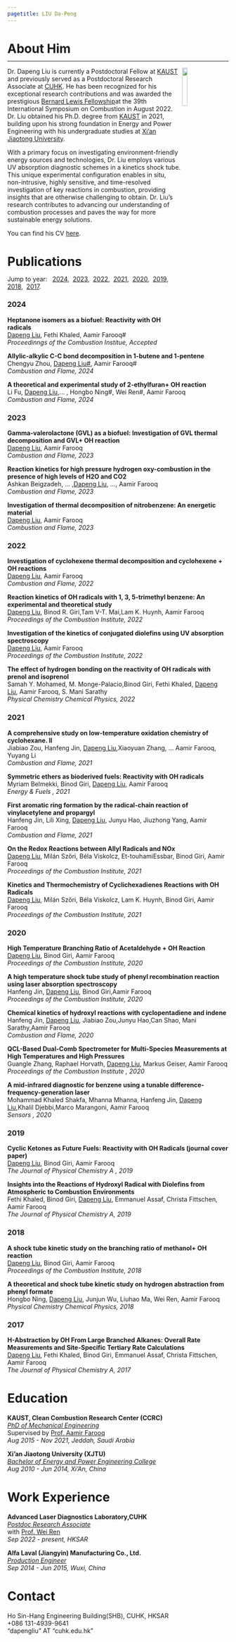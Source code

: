 ```yaml
---
pagetitle: LIU Da-Peng
---
```

<link rel="stylesheet" href="styles.css" type="text/css">


<h1 id="about">About Him</h1>
<hr style="margin-top:-8px; border-width: 2px">

<div>
<img src="files/profile.jpg" style="width:15%; margin-right: 30px" align="right">


Dr. Dapeng Liu is currently a Postdoctoral Fellow at [KAUST](https://faster.kaust.edu.sa) and previously served as a Postdoctoral Research Associate at [CUHK](https://www.rengroup.mae.cuhk.edu.hk). He has been recognized for his exceptional research contributions and was awarded the prestigious [Bernard Lewis Fellowship](https://www.combustioninstitute.org/resources/awards/bernard-lewis-fellowship/)at the 39th International Symposium on Combustion in August 2022. Dr. Liu obtained his Ph.D. degree from [KAUST](https://www.kaust.edu.sa/en/) in 2021, building upon his strong foundation in Energy and Power Engineering with his undergraduate studies at [Xi'an Jiaotong University](https://en.xjtu.edu.cn).

With a primary focus on investigating environment-friendly energy sources and technologies, Dr. Liu employs various UV absorption diagnostic schemes in a kinetics shock tube. This unique experimental configuration enables in situ, non-intrusive, highly sensitive, and time-resolved investigation of key reactions in combustion, providing insights that are otherwise challenging to obtain. Dr. Liu's research contributes to advancing our understanding of combustion processes and paves the way for more sustainable energy solutions.

You can find his CV [here](files/Dapeng_CV_2024.pdf).
</div>



<h1 id="pub"> Publications</h1>
<div style="margin-top:-5px">
<span>
  Jump to year: &nbsp;
  <a href="#2024">2024</a>,&nbsp;
  <a href="#2023">2023</a>,&nbsp;
  <a href="#2022">2022</a>,&nbsp;
  <a href="#2021">2021</a>,&nbsp;
  <a href="#2020">2020</a>,&nbsp;
  <a href="#2019">2019</a>,&nbsp;
  <a href="#2018">2018</a>,&nbsp;
  <a href="#2017">2017</a>.
</span>
</div>

<h3 id="2024"> 2024</h3> 
<div>
<span>
[<i class="fa fa-file-pdf"></i> ](https://www.sciencedirect.com/science/article/pii/S0010218023006636)
**Heptanone isomers as a biofuel: Reactivity with OH radicals**
</span><br>
<span>
<u>Dapeng Liu</u>, Fethi Khaled, Aamir Farooq#
</span><br>
<span>
*Proceedinngs of the Combustion Institue, Accepted*
</span><br>
</p>
</div>

<div>
<span>
[<i class="fa fa-file-pdf"></i> ](https://www.sciencedirect.com/science/article/pii/S0010218023006636)
**Allylic-alkylic C-C bond decomposition in 1-butene and 1-pentene**
</span><br>
<span>
 Chengyu Zhou, <u>Dapeng Liu#</u>, Aamir Farooq#
</span><br>
<span>
*Combustion and Flame, 2024*
</span><br>
</p>
</div>

<div>
<span>
[<i class="fa fa-file-pdf"></i> ](https://www.sciencedirect.com/science/article/pii/S0010218024000312)
**A theoretical and experimental study of 2-ethylfuran+ OH reaction**
</span><br>
<span>
 Li Fu, <u>Dapeng Liu</u>,... , Hongbo Ning#, Wei Ren#, Aamir Farooq
</span><br>
<span>
*Combustion and Flame, 2024*
</span><br>
</p>
</div>


<h3 id="2023"> 2023</h3> 
<div>
<span>
[<i class="fa fa-file-pdf"></i> ](https://www.sciencedirect.com/science/article/pii/S0010218023001554)
**Gamma-valerolactone (GVL) as a biofuel: Investigation of GVL thermal decomposition and GVL+ OH reaction**
</span><br>
<span>
 <u>Dapeng Liu</u>, Aamir Farooq
</span><br>
<span>
*Combustion and Flame, 2023*
</span><br>
</p>
</div>

<div>
<span>
[<i class="fa fa-file-pdf"></i> ](https://www.sciencedirect.com/science/article/pii/S0010218023001554)
**Reaction kinetics for high pressure hydrogen oxy-combustion in the presence of high levels of H2O and CO2**
</span><br>
<span>
Ashkan Beigzadeh, ... ,<u>Dapeng Liu</u>, ..., Aamir Farooq
</span><br>
<span>
*Combustion and Flame, 2023*
</span><br>
</p>
</div>

<div>
<span>
[<i class="fa fa-file-pdf"></i> ](https://www.sciencedirect.com/science/article/abs/pii/S0010218023002286)
**Investigation of thermal decomposition of nitrobenzene: An energetic material**
</span><br>
<span>
 <u>Dapeng Liu</u>, Aamir Farooq
</span><br>
<span>
*Combustion and Flame, 2023*
</span><br>
</p>
</div>



<h3 id="2022"> 2022</h3> 
<div>
<span>
[<i class="fa fa-file-pdf"></i> ](https://www.sciencedirect.com/science/article/pii/S0010218022004540)
**Investigation of cyclohexene thermal decomposition and cyclohexene + OH reactions**
</span><br>
<span>
 <u>Dapeng Liu</u>, Aamir Farooq
</span><br>
<span>
*Combustion and Flame, 2022*
</span><br>
</p>
</div>

<div>
<span>
[<i class="fa fa-file-pdf"></i> ](https://www.sciencedirect.com/science/article/pii/S1540748922000943)
**Reaction kinetics of OH radicals with 1, 3, 5-trimethyl benzene: An experimental and theoretical study**
</span><br>
<span>
 <u>Dapeng Liu</u>, Binod R. Giri,Tam V-T. Mai,Lam K. Huynh, Aamir Farooq
</span><br>
<span>
*Proceedings of the Combustion Institute, 2022*
</span><br>
</p>
</div>

<div>
<span>
[<i class="fa fa-file-pdf"></i> ](https://www.sciencedirect.com/science/article/pii/S1540748922001006)
**Investigation of the kinetics of conjugated diolefins using UV absorption spectroscopy**
</span><br>
<span>
 <u>Dapeng Liu</u>, Aamir Farooq
</span><br>
<span>
*Proceedings of the Combustion Institute, 2022*
</span><br>
</p>
</div>

<div>
<span>
[<i class="fa fa-file-pdf"></i> ](https://pubs.rsc.org/en/content/articlehtml/2022/cp/d2cp00737a)
**The effect of hydrogen bonding on the reactivity of OH radicals with prenol and isoprenol**
</span><br>
<span>
Samah Y. Mohamed,  M. Monge-Palacio,Binod Giri, Fethi Khaled, <u>Dapeng Liu</u>, Aamir Farooq, S. Mani Sarathy
</span><br>
<span>
*Physical Chemistry Chemical Physics, 2022*
</span><br>
</p>
</div>


<h3 id="2021"> 2021</h3> 
<div>
<span>
[<i class="fa fa-file-pdf"></i> ](https://www.sciencedirect.com/science/article/pii/S0010218021002935)
**A comprehensive study on low-temperature oxidation chemistry of cyclohexane. II**
</span><br>
<span>
Jiabiao Zou, Hanfeng Jin, <u>Dapeng Liu</u>,Xiaoyuan Zhang, ... Aamir Farooq, Yuyang Li
</span><br>
<span>
*Combustion and Flame, 2021*
</span><br>
</p>
</div>

<div>
<span>
[<i class="fa fa-file-pdf"></i> ](https://pubs.acs.org/doi/full/10.1021/acs.energyfuels.1c01408)
**Symmetric ethers as bioderived fuels: Reactivity with OH radicals**
</span><br>
<span>
Myriam Belmekki, Binod Giri, <u>Dapeng Liu</u>, Aamir Farooq
</span><br>
<span>
*Energy & Fuels , 2021*
</span><br>
</p>
</div>

<div>
<span>
[<i class="fa fa-file-pdf"></i> ](https://www.sciencedirect.com/science/article/pii/S0010218020305368)
**First aromatic ring formation by the radical-chain reaction of vinylacetylene and propargyl**
</span><br>
<span>
Hanfeng Jin, Lili Xing, <u>Dapeng Liu</u>, Junyu Hao, Jiuzhong Yang, Aamir Farooq
</span><br>
<span>
*Combustion and Flame, 2021*
</span><br>
</p>
</div>
<div>
<span>
[<i class="fa fa-file-pdf"></i> ](https://www.sciencedirect.com/science/article/pii/S1540748920304247)
**On the Redox Reactions between Allyl Radicals and NOx**
</span><br>
<span>
<u>Dapeng Liu</u>, Milán Szőri, Béla Viskolcz, Et-touhamiEssbar, Binod Giri, Aamir Farooq
</span><br>
<span>
*Proceedings of the Combustion Institute, 2021*
</span><br>
</p>
</div>
<div>
<span>
[<i class="fa fa-file-pdf"></i> ](https://www.sciencedirect.com/science/article/pii/S1540748920303515)
**Kinetics and Thermochemistry of Cyclichexadienes Reactions with OH Radicals**
</span><br>
<span>
<u>Dapeng Liu</u>, Milán Szőri, Béla Viskolcz, Lam K. Huynh, Binod Giri, Aamir Farooq
</span><br>
<span>
*Proceedings of the Combustion Institute, 2021*
</span><br>
</p>
</div>

<h3 id="2020"> 2020</h3> 
<div>
<span>
[<i class="fa fa-file-pdf"></i> ](https://www.sciencedirect.com/science/article/pii/S1540748920304806)
**High Temperature Branching Ratio of Acetaldehyde + OH Reaction**
</span><br>
<span>
<u>Dapeng Liu</u>, Binod Giri, Aamir Farooq
</span><br>
<span>
*Proceedings of the Combustion Institute, 2020*
</span><br>
</p>
</div>


<div>
<span>
[<i class="fa fa-file-pdf"></i> ](https://www.sciencedirect.com/science/article/pii/S1540748920302509)
**A high temperature shock tube study of phenyl recombination reaction using laser absorption spectroscopy**
</span><br>
<span>
Hanfeng Jin, <u>Dapeng Liu</u>, Binod Giri,Aamir Farooq
</span><br>
<span>
*Proceedings of the Combustion Institute, 2020*
</span><br>
</p>
</div>

<div>
<span>
[<i class="fa fa-file-pdf"></i> ](https://www.sciencedirect.com/science/article/pii/S0010218020301176)
**Chemical kinetics of hydroxyl reactions with cyclopentadiene and indene**
</span><br>
<span>
Hanfeng Jin, <u>Dapeng Liu</u>, Jiabiao Zou,Junyu Hao,Can Shao, Mani Sarathy,Aamir Farooq
</span><br>
<span>
*Combustion and Flame, 2020*
</span><br>
</p>
</div>




<div>
<span>
[<i class="fa fa-file-pdf"></i> ](https://www.mdpi.com/1424-8220/20/12/3602)
**QCL-Based Dual-Comb Spectrometer for Multi-Species Measurements at High Temperatures and High Pressures**
</span><br>
<span>
Guangle Zhang, Raphael Horvath, <u>Dapeng Liu</u>, Markus Geiser, Aamir Farooq
</span><br>
<span>
*Proceedings of the Combustion Institute , 2020*
</span><br>
</p>
</div>


<div>
<span>
[<i class="fa fa-file-pdf"></i> ](https://www.sciencedirect.com/science/article/pii/S1540748920305095)
**A mid-infrared diagnostic for benzene using a tunable difference-frequency-generation laser**
</span><br>
<span>
Mohammad Khaled Shakfa, Mhanna Mhanna, Hanfeng Jin, <u>Dapeng Liu</u>,Khalil Djebbi,Marco Marangoni, Aamir Farooq
</span><br>
<span>
*Sensors , 2020*
</span><br>
</p>
</div>

<h3 id="2019"> 2019</h3> 
<div>
<span>
[<i class="fa fa-file-pdf"></i> ](https://pubs.acs.org/doi/10.1021/acs.jpca.9b00691)
**Cyclic Ketones as Future Fuels: Reactivity with OH Radicals (journal cover paper)**
</span><br>
<span>
<u>Dapeng Liu</u>, Binod Giri, Aamir Farooq
</span><br>
<span>
*The Journal of Physical Chemistry A , 2019*
</span><br>
</p>
</div>
<div>
<span>
[<i class="fa fa-file-pdf"></i> ](https://pubs.acs.org/doi/10.1021/acs.jpca.8b10997)
**Insights into the Reactions of Hydroxyl Radical with Diolefins from Atmospheric to Combustion Environments**
</span><br>
<span>
Fethi Khaled, Binod Giri, <u>Dapeng Liu</u>, Emmanuel Assaf, Christa Fittschen, Aamir Farooq
</span><br>
<span>
*The Journal of Physical Chemistry A, 2019*
</span><br>
</p>
</div>


<h3 id="2018"> 2018</h3> 
<div>
<span>
[<i class="fa fa-file-pdf"></i> ](https://www.sciencedirect.com/science/article/pii/S1540748918301858)
**A shock tube kinetic study on the branching ratio of methanol+ OH reaction**
</span><br>
<span>
<u>Dapeng Liu</u>, Binod Giri, Aamir Farooq
</span><br>
<span>
*Proceedings of the Combustion Institute, 2018*
</span><br>
</p>
</div>


<div>
<span>
[<i class="fa fa-file-pdf"></i> ](https://pubs.rsc.org/en/content/articlelanding/2018/cp/c8cp02075b#!divAbstract)
**A theoretical and shock tube kinetic study on hydrogen abstraction from phenyl formate**
</span><br>
<span>
Hongbo Ning, <u>Dapeng Liu</u>, Junjun Wu, Liuhao Ma, Wei Ren, Aamir Farooq
</span><br>
<span>
*Physical Chemistry Chemical Physics, 2018*
</span><br>
</p>
</div>

<h3 id="2017"> 2017</h3> 
<div>
<span>
[<i class="fa fa-file-pdf"></i> ](https://pubs.acs.org/doi/abs/10.1021/acs.jpca.6b10576)
**H-Abstraction by OH From Large Branched Alkanes: Overall Rate Measurements and Site-Specific Tertiary Rate Calculations**
</span><br>
<span>
<u>Dapeng Liu</u>, Fethi Khaled, Binod Giri, Emmanuel Assaf, Christa Fittschen, Aamir Farooq
</span><br>
<span>
*The Journal of Physical Chemistry A, 2017*
</span><br>
</p>
</div>



<h1 id="edu"> Education</h1>
<div>
<span>
[<i class="fa fa-university"></i> ](https://ccrc.kaust.edu.sa/)
**KAUST, Clean Combustion Research Center (CCRC)**
</span><br>
<span>
<u>*PhD of Mechanical Engineering*</u>
<span><br>
<span>
Supervised by [Prof. Aamir Farooq](https://faster.kaust.edu.sa)
</span><br>
<span>
*Aug 2015 - Nov 2021, Jeddah, Saudi Arabia*
</span><br>
</p>
</div>


<div>
<span>
[<i class="fa fa-university"></i> ](http://en.xjtu.edu.cn/)
**Xi'an Jiaotong University (XJTU)**
</span><br>
<span>
<u>*Bachelor of Energy and Power Engineering College*</u>
<span><br>
<span>
*Aug 2010 - Jun 2014, Xi'An, China*
</span><br>
</p>
</div>


<h1 id="work"> Work Experience</h1>
<div>
<span>
[<i class="fa fa-university"></i> ](https://www.rengroup.mae.cuhk.edu.hk/people)
**Advanced Laser Diagnostics Laboratory,CUHK**
</span><br>
<span>
<u>*Postdoc Research Associate*</u>
<span><br>
with [Prof. Wei Ren](https://www.rengroup.mae.cuhk.edu.hk/principal-investigator)
</span><br>
<span>
*Sep 2022 - present, HKSAR*
</span><br>
</p>
</div>

<div>
<span>
[<i class="fa fa-university"></i> ]()
**Alfa Laval (Jiangyin) Manufacturing Co., Ltd.**
</span><br>
<span>
<u>*Production Engineer*</u>
<span><br>
<span>
*Sep 2014 - Jun 2015, Wuxi, China*
</span><br>
</p>
</div>


<h1 id="contact"> Contact</h1>
<div>
<span>
[<i class="fa fa-map-marked-alt"></i> ]() Ho Sin-Hang Engineering Building(SHB), CUHK, HKSAR
</span><br>
<span>
[<i class="fa fa-phone"></i> ]() +086 131-4939-9641 
</span><br>
<span>
[<i class="fa fa-envelope"></i> ]() "dapengliu" AT "cuhk.edu.hk"
</span>
</div>
